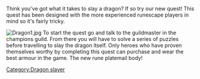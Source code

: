 {{Update|date = 23 September 2001}}

Think you've got what it takes to slay a dragon? If so try our new quest! This quest has been designed with the more experienced runescape players in mind so it's fairly tricky. 

[[File:Dragon1.jpg|thumb|right]]
To start the quest go and talk to the guildmaster in the champions guild. From there you will have to solve a series of puzzles before travelling to slay the dragon itself. Only heroes who have proven themselves worthy by completing this quest can purchase and wear the best armour in the game. The new rune platemail body!
[[Category:Dragon slayer]]
[[Category:Updates|{{PAGENAME}}]]
